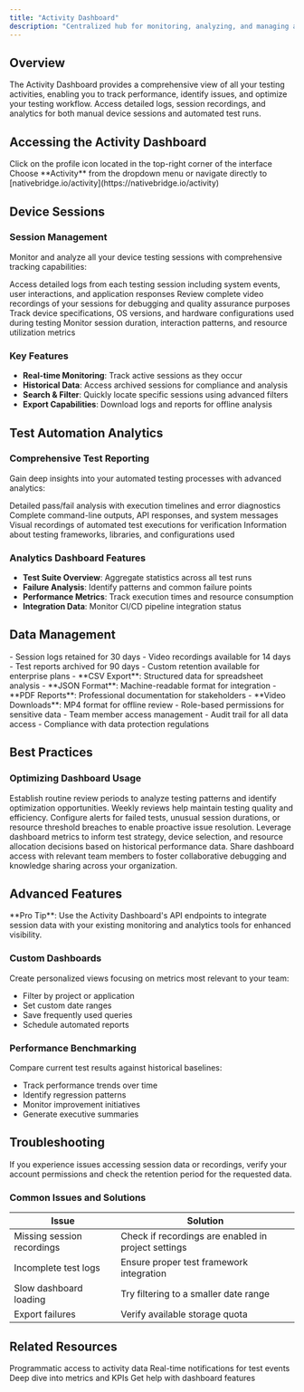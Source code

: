 ```yaml
---
title: "Activity Dashboard"
description: "Centralized hub for monitoring, analyzing, and managing all device sessions and test automation runs with comprehensive logging and reporting capabilities."
---
```


## Overview

The Activity Dashboard provides a comprehensive view of all your testing activities, enabling you to track performance, identify issues, and optimize your testing workflow. Access detailed logs, session recordings, and analytics for both manual device sessions and automated test runs.

## Accessing the Activity Dashboard

<Steps>
  <Step title="Navigate to Your Profile">
    Click on the profile icon located in the top-right corner of the interface
  </Step>

  <Step title="Select Activity Section">
    Choose **Activity** from the dropdown menu or navigate directly to [nativebridge.io/activity](https://nativebridge.io/activity)
  </Step>
</Steps>

## Device Sessions

### Session Management
Monitor and analyze all your device testing sessions with comprehensive tracking capabilities:

<CardGroup cols={2}>
  <Card title="Session Logs" icon="file-lines">
    Access detailed logs from each testing session including system events, user interactions, and application responses
  </Card>

  <Card title="Session Recordings" icon="video">
    Review complete video recordings of your sessions for debugging and quality assurance purposes
  </Card>

  <Card title="Device Information" icon="mobile">
    Track device specifications, OS versions, and hardware configurations used during testing
  </Card>

  <Card title="Usage Analytics" icon="chart-line">
    Monitor session duration, interaction patterns, and resource utilization metrics
  </Card>
</CardGroup>

### Key Features
- **Real-time Monitoring**: Track active sessions as they occur
- **Historical Data**: Access archived sessions for compliance and analysis
- **Search & Filter**: Quickly locate specific sessions using advanced filters
- **Export Capabilities**: Download logs and reports for offline analysis

## Test Automation Analytics

### Comprehensive Test Reporting
Gain deep insights into your automated testing processes with advanced analytics:

<CardGroup cols={2}>
  <Card title="Test Reports" icon="clipboard-check">
    Detailed pass/fail analysis with execution timelines and error diagnostics
  </Card>

  <Card title="Execution Logs" icon="terminal">
    Complete command-line outputs, API responses, and system messages
  </Card>

  <Card title="Video Evidence" icon="play-circle">
    Visual recordings of automated test executions for verification
  </Card>

  <Card title="Framework Details" icon="code">
    Information about testing frameworks, libraries, and configurations used
  </Card>
</CardGroup>

### Analytics Dashboard Features
- **Test Suite Overview**: Aggregate statistics across all test runs
- **Failure Analysis**: Identify patterns and common failure points
- **Performance Metrics**: Track execution times and resource consumption
- **Integration Data**: Monitor CI/CD pipeline integration status

## Data Management

<Tabs>
  <Tab title="Retention Policies">
    - Session logs retained for 30 days
    - Video recordings available for 14 days
    - Test reports archived for 90 days
    - Custom retention available for enterprise plans
  </Tab>

  <Tab title="Export Options">
    - **CSV Export**: Structured data for spreadsheet analysis
    - **JSON Format**: Machine-readable format for integration
    - **PDF Reports**: Professional documentation for stakeholders
    - **Video Downloads**: MP4 format for offline review
  </Tab>

  <Tab title="Access Control">
    - Role-based permissions for sensitive data
    - Team member access management
    - Audit trail for all data access
    - Compliance with data protection regulations
  </Tab>
</Tabs>

## Best Practices

### Optimizing Dashboard Usage

<AccordionGroup>
  <Accordion title="Regular Review Cycles">
    Establish routine review periods to analyze testing patterns and identify optimization opportunities. Weekly reviews help maintain testing quality and efficiency.
  </Accordion>

  <Accordion title="Automated Alerting">
    Configure alerts for failed tests, unusual session durations, or resource threshold breaches to enable proactive issue resolution.
  </Accordion>

  <Accordion title="Data-Driven Decisions">
    Leverage dashboard metrics to inform test strategy, device selection, and resource allocation decisions based on historical performance data.
  </Accordion>

  <Accordion title="Team Collaboration">
    Share dashboard access with relevant team members to foster collaborative debugging and knowledge sharing across your organization.
  </Accordion>
</AccordionGroup>

## Advanced Features

<Note>
  **Pro Tip**: Use the Activity Dashboard's API endpoints to integrate session data with your existing monitoring and analytics tools for enhanced visibility.
</Note>

### Custom Dashboards
Create personalized views focusing on metrics most relevant to your team:
- Filter by project or application
- Set custom date ranges
- Save frequently used queries
- Schedule automated reports

### Performance Benchmarking
Compare current test results against historical baselines:
- Track performance trends over time
- Identify regression patterns
- Monitor improvement initiatives
- Generate executive summaries

## Troubleshooting

<Warning>
  If you experience issues accessing session data or recordings, verify your account permissions and check the retention period for the requested data.
</Warning>

### Common Issues and Solutions

| Issue | Solution |
|-------|----------|
| Missing session recordings | Check if recordings are enabled in project settings |
| Incomplete test logs | Ensure proper test framework integration |
| Slow dashboard loading | Try filtering to a smaller date range |
| Export failures | Verify available storage quota |

## Related Resources

<CardGroup cols={2}>
  <Card title="API Documentation" icon="book" href="/api/activity">
    Programmatic access to activity data
  </Card>

  <Card title="Webhooks" icon="webhook" href="/integrations/webhooks">
    Real-time notifications for test events
  </Card>

  <Card title="Analytics Guide" icon="chart-bar" href="/guides/analytics">
    Deep dive into metrics and KPIs
  </Card>

  <Card title="Support" icon="headset" href="/support">
    Get help with dashboard features
  </Card>
</CardGroup>